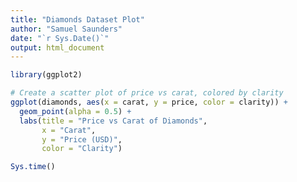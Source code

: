 ```yaml
---
title: "Diamonds Dataset Plot"
author: "Samuel Saunders"
date: "`r Sys.Date()`"
output: html_document
---
```


```r
library(ggplot2) 

# Create a scatter plot of price vs carat, colored by clarity
ggplot(diamonds, aes(x = carat, y = price, color = clarity)) +
  geom_point(alpha = 0.5) +
  labs(title = "Price vs Carat of Diamonds",
       x = "Carat",
       y = "Price (USD)",
       color = "Clarity")

Sys.time()
```
